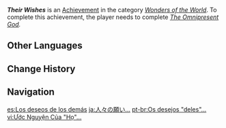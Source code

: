 {{Achievement Infobox
|id           = 84051
|order id     = 5030
|category     = Wonders of the World
|description  = Bring all the wishes upon the [[Statue of the Omnipresent God]] to fruition.
|requirements = Complete ''[[The Omnipresent God]].''
|primogems    = 5
|tracking     = 
|hidden       = 1
|quest        = Omnipresence Over Mortals
|topic        = 
|type         = Quest
}}
'''''Their Wishes''''' is an [[Achievement]] in the category ''[[Wonders of the World]]''. To complete this achievement, the player needs to complete ''[[The Omnipresent God]].''
<!--
==Trivia==

==Video Guides==
{{EVT
|video1   = 
|caption1 = 
}}
-->
==Other Languages==
{{Other Languages
|en      = Their Wishes
|zhs     = 「他们」的愿望…
|zhs_rm  = "Tāmen" de Yuànwàng...
|zht     = 「他們」的願望…
|zht_rm  = "Tāmen" de Yuànwàng...
|zh_tl   = "Their" Wishes...
|ja      = 人々の願い…
|ja_rm   = Hitobito no Negai...
|ja_tl   = People's Wishes...
|ko      = 「그들」의 염원은…
|ko_tl   = "Their" Wishes...
|es      = Los deseos de los demás
|es_tl   = The Wishes of Others
|fr      = Leurs espoirs...
|fr_tl   = Their Hopes...
|ru      = Чужие желания
|ru_tl   = Someone's Wishes
|th      = ความปรารถนาของ "พวกเขา"...
|th_rm   = 
|th_tl   = 
|vi      = Ước Nguyện Của "Họ"...
|vi_tl   = 
|de      = Ihre Wünsche&nbsp;...
|de_tl   = Their Wishes...
|id      = Harapan Mereka&nbsp;....
|id_tl   = Their Hopes...
|pt      = Os desejos "deles"...
|pt_tl   = 
|tr      = Kabul Bekleyen Dilekler
|tr_tl   = Wishes Waiting for Acceptance
|it      = I loro desideri
|it_tl   = 
}}

==Change History==
{{Change History|2.1}}
<!--
==References==
{{Reflist}}
-->
==Navigation==
{{Achievement Navbox|Wonders of the World|Quest}}

[[es:Los deseos de los demás]]
[[ja:人々の願い…]]
[[pt-br:Os desejos "deles"...]]
[[vi:Ước Nguyện Của "Họ"...]]